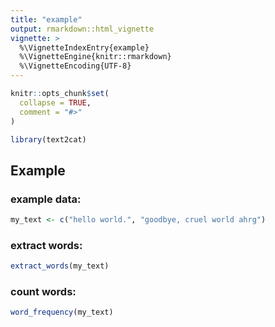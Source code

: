 ```yaml
---
title: "example"
output: rmarkdown::html_vignette
vignette: >
  %\VignetteIndexEntry{example}
  %\VignetteEngine{knitr::rmarkdown}
  %\VignetteEncoding{UTF-8}
---
```


```r
knitr::opts_chunk$set(
  collapse = TRUE,
  comment = "#>"
)
```

```r
library(text2cat)
```

## Example

### example data:

```r

my_text <- c("hello world.", "goodbye, cruel world ahrg")

```

### extract words:


```r
extract_words(my_text)

```

### count words:


```r
word_frequency(my_text)

```
